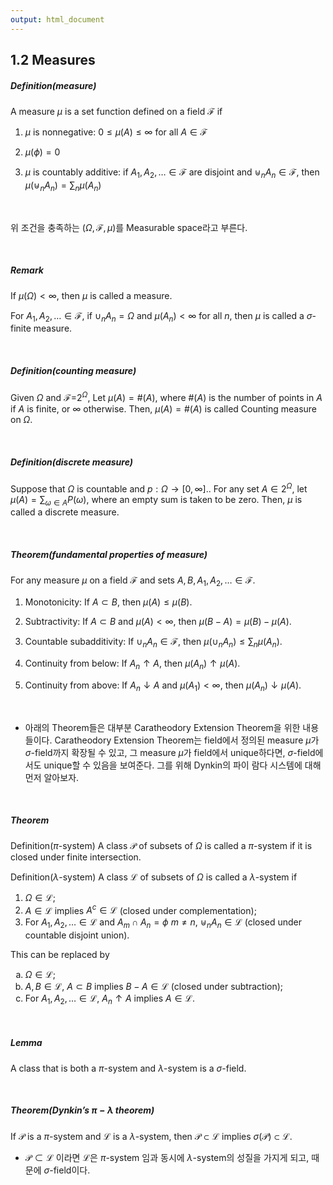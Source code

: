 ```yaml
---
output: html_document
---
```




## 1.2 Measures



##### Definition(measure)

A measure $\mu$ is a set function defined on a field $\mathcal{F}$ if

1. $\mu$ is nonnegative: $0\le \mu(A) \le \infty$ for all $A\in \mathcal{F}$ 

2. $\mu(\phi)=0$ 

3. $\mu$ is countably additive: if $A_1, A_2,\ldots \in \mathcal{F}$ are disjoint and $\uplus_n A_n \in \mathcal{F}$, 
then $\mu (\uplus_n A_{n})= \sum_n \mu (A_{n})$

&nbsp;&nbsp;

위 조건을 충족하는 ($\Omega, \mathcal{F}, \mu$)를 Measurable space라고 부른다.

&nbsp;&nbsp;

##### Remark

If $\mu(\Omega)<\infty$, then $\mu$ is called a \texttt{finite} measure.

For $A_1, A_2, \ldots \in \mathcal{F}$, if  $\cup_n A_n = \Omega$ and $\mu(A_n)<\infty$ for all $n$, then $\mu$ is called a $\sigma$-finite measure.

&nbsp;&nbsp;

##### Definition(counting measure)

Given $\Omega$ and $\mathcal{F}$=$2^\Omega$, Let $\mu(A)=\#(A)$, where $\#(A)$ is the number of points in $A$ if $A$ is finite, or $\infty$ otherwise. Then, $\mu(A)=\#(A)$ is called Counting measure on $\Omega$.

&nbsp;&nbsp;

##### Definition(discrete measure)
Suppose that $\Omega$ is countable and $p:\Omega \rightarrow [0,\infty].$. For any set $A\in 2^\Omega$, let $\mu(A)=\sum_{\omega\in A} P(\omega)$, where an empty sum is taken to be zero. Then, $\mu$ is called a discrete measure.

&nbsp;&nbsp;



##### Theorem(fundamental properties of measure)
For any measure $\mu$ on a field $\mathcal{F}$ and sets $A,B,A_1,A_2,\ldots \in \mathcal{F}$.

1. Monotonicity: If $A\subset B$, then $\mu(A) \le \mu(B)$.

2. Subtractivity: If $A\subset B$ and $\mu(A)<\infty$, then $\mu(B-A)=\mu(B)-\mu(A)$.

3. Countable subadditivity: If $\cup_n A_n \in \mathcal{F}$, then $\mu(\cup_n A_n) \le \sum_n \mu(A_n)$.

4. Continuity from below: If $A_n\uparrow A$, then $\mu(A_n)\uparrow \mu(A)$.

5. Continuity from above: If $A_n\downarrow A$ and $\mu(A_1)<\infty$, then $\mu(A_n)\downarrow \mu(A)$.

&nbsp;&nbsp;


* 아래의 Theorem들은 대부분 Caratheodory Extension Theorem을 위한 내용들이다. Caratheodory Extension Theorem는 field에서 정의된 measure $\mu$가 $\sigma$-field까지 확장될 수 있고, 그 measure $\mu$가 field에서 unique하다면, $\sigma$-field에서도 unique할 수 있음을 보여준다. 그를 위해 Dynkin의 파이 람다 시스템에 대해 먼저 알아보자.

&nbsp;&nbsp;

##### Theorem 

Definition($\pi$-system)
A class $\mathcal{P}$ of subsets of $\Omega$ is called a $\pi$-system if it is closed under finite intersection.

Definition($\lambda$-system)
A class $\mathcal{L}$ of subsets of $\Omega$ is called a $\lambda$-system if

1. $\Omega\in \mathcal{L}$;
2. $A\in \mathcal{L}$ implies $A^c \in \mathcal{L}$ (closed under complementation);
3. For $A_1,A_2,\ldots \in \mathcal{L}$ and $A_m\cap A_n=\phi$ $m\ne n$, $\uplus_n A_n\in \mathcal{L}$ (closed under countable disjoint union).

This can be replaced by

a. $\Omega\in \mathcal{L}$;
b. $A, B \in \mathcal{L}$, $A\subset B$ implies $B-A \in \mathcal{L}$ (closed under subtraction);
c. For $A_1,A_2,\ldots \in \mathcal{L}$, $A_n\uparrow A$ implies $A \in \mathcal{L}$.

&nbsp;&nbsp;

##### Lemma

A class that is both a $\pi$-system and $\lambda$-system is a $\sigma$-field.


&nbsp;&nbsp;



##### Theorem(Dynkin's $\pi-\lambda$ theorem)

If $\mathcal{P}$ is a $\pi$-system and $\mathcal{L}$ is a $\lambda$-system, then  $\mathcal{P}\subset \mathcal{L}$ implies  $\sigma(\mathcal{P}) \subset  \mathcal{L}$.

* $\mathcal{P}\subset\mathcal{L}$ 이라면 $\mathcal{L}$은 $\pi$-system 임과 동시에 $\lambda$-system의 성질을 가지게 되고, 때문에 $\sigma$-field이다.







